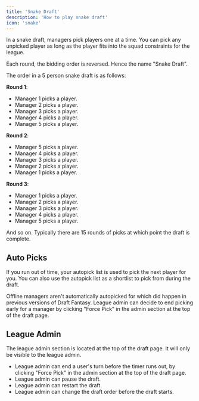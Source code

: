 ```yaml
---
title: 'Snake Draft'
description: 'How to play snake draft'
icon: 'snake'
---
```


In a snake draft, managers pick players one at a time.
You can pick any unpicked player as long as the player fits into the squad constraints for the league.

Each round, the bidding order is reversed. Hence the name "Snake Draft".

The order in a 5 person snake draft is as follows:

**Round 1**:

* Manager 1 picks a player.
* Manager 2 picks a player.
* Manager 3 picks a player.
* Manager 4 picks a player.
* Manager 5 picks a player.

**Round 2**:

* Manager 5 picks a player.
* Manager 4 picks a player.
* Manager 3 picks a player.
* Manager 2 picks a player.
* Manager 1 picks a player.

**Round 3**:

* Manager 1 picks a player.
* Manager 2 picks a player.
* Manager 3 picks a player.
* Manager 4 picks a player.
* Manager 5 picks a player.

And so on. Typically there are 15 rounds of picks at which point the draft is complete.

## Auto Picks

If you run out of time, your autopick list is used to pick the next player for you.
You can also use the autopick list as a shortlist to pick from during the draft.

Offline managers aren't automatically autopicked for which did happen in previous versions of Draft Fantasy.
League admin can decide to end picking early for a manager by clicking "Force Pick" in the admin section at the top of the draft page.

## League Admin

The league admin section is located at the top of the draft page. It will only be visible to the league admin.

* League admin can end a user's turn before the timer runs out, by clicking "Force Pick" in the admin section at the top of the draft page.
* League admin can pause the draft.
* League admin can restart the draft.
* League admin can change the draft order before the draft starts.
